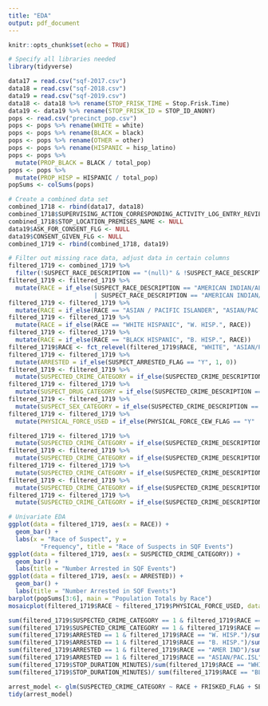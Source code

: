 ```yaml
---
title: "EDA"
output: pdf_document
---
```


```r
knitr::opts_chunk$set(echo = TRUE)
```

```r
# Specify all libraries needed
library(tidyverse)
```


```r
data17 = read.csv("sqf-2017.csv")
data18 = read.csv("sqf-2018.csv")
data19 = read.csv("sqf-2019.csv")
data18 <- data18 %>% rename(STOP_FRISK_TIME = Stop.Frisk.Time)
data19 <- data19 %>% rename(STOP_FRISK_ID = STOP_ID_ANONY)
pops <- read.csv("precinct_pop.csv")
pops <- pops %>% rename(WHITE = white)
pops <- pops %>% rename(BLACK = black)
pops <- pops %>% rename(OTHER = other)
pops <- pops %>% rename(HISPANIC = hisp_latino)
pops <- pops %>% 
  mutate(PROP_BLACK = BLACK / total_pop)
pops <- pops %>% 
  mutate(PROP_HISP = HISPANIC / total_pop)
popSums <- colSums(pops)
```

```r
# Create a combined data set
combined_1718 <- rbind(data17, data18)
combined_1718$SUPERVISING_ACTION_CORRESPONDING_ACTIVITY_LOG_ENTRY_REVIEWED <- NULL
combined_1718$STOP_LOCATION_PREMISES_NAME <- NULL
data19$ASK_FOR_CONSENT_FLG <- NULL
data19$CONSENT_GIVEN_FLG <- NULL
combined_1719 <- rbind(combined_1718, data19)
```

```r
# Filter out missing race data, adjust data in certain columns
filtered_1719 <- combined_1719 %>%
  filter(!SUSPECT_RACE_DESCRIPTION == "(null)" & !SUSPECT_RACE_DESCRIPTION == "MALE")
filtered_1719 <- filtered_1719 %>%
  mutate(RACE = if_else(SUSPECT_RACE_DESCRIPTION == "AMERICAN INDIAN/ALASKAN NATIVE"
                        | SUSPECT_RACE_DESCRIPTION == "AMERICAN INDIAN/ALASKAN N", "AMER IND", SUSPECT_RACE_DESCRIPTION))
filtered_1719 <- filtered_1719 %>%
  mutate(RACE = if_else(RACE == "ASIAN / PACIFIC ISLANDER", "ASIAN/PAC.ISL", RACE))
filtered_1719 <- filtered_1719 %>%
  mutate(RACE = if_else(RACE == "WHITE HISPANIC", "W. HISP.", RACE))
filtered_1719 <- filtered_1719 %>%
  mutate(RACE = if_else(RACE == "BLACK HISPANIC", "B. HISP.", RACE))
filtered_1719$RACE <- fct_relevel(filtered_1719$RACE, "WHITE", "ASIAN/PAC.ISL", "W. HISP.", "B. HISP.", "BLACK", "AMER IND")
filtered_1719 <- filtered_1719 %>%
  mutate(ARRESTED = if_else(SUSPECT_ARRESTED_FLAG == "Y", 1, 0))
filtered_1719 <- filtered_1719 %>%
  mutate(SUSPECTED_CRIME_CATEGORY = if_else(SUSPECTED_CRIME_DESCRIPTION == "ROBBERY" | SUSPECTED_CRIME_DESCRIPTION == "ASSAULT" | SUSPECTED_CRIME_DESCRIPTION == "RAPE" | SUSPECTED_CRIME_DESCRIPTION == "MURDER" | SUSPECTED_CRIME_DESCRIPTION == "TERRORISM" | SUSPECTED_CRIME_DESCRIPTION == "FORCIBLE TOUCHING" | SUSPECTED_CRIME_DESCRIPTION == "RECKLESS ENDANGERMENT" | SUSPECTED_CRIME_DESCRIPTION == "MENACING", 1, 0))
filtered_1719 <- filtered_1719 %>%
  mutate(SUSPECT_DRUG_CATEGORY = if_else(SUSPECTED_CRIME_DESCRIPTION == "CRIMINAL POSSESSION OF MARIHUANA" | SUSPECTED_CRIME_DESCRIPTION == "CRIMINAL POSSESSION OF CONTROLLED SUBSTANCE" | SUSPECTED_CRIME_DESCRIPTION == "CRIMINAL SALE OF MARIHUANA" | SUSPECTED_CRIME_DESCRIPTION == "CRIMINAL SALE OF CONTROLLED SUBSTANCE", 1, 0))
filtered_1719 <- filtered_1719 %>%
  mutate(SUSPECT_SEX_CATEGORY = if_else(SUSPECTED_CRIME_DESCRIPTION == "RAPE" | SUSPECTED_CRIME_DESCRIPTION == "PROSTITUTION" | SUSPECTED_CRIME_DESCRIPTION == "FORCIBLE TOUCHING" | SUSPECTED_CRIME_DESCRIPTION == "CRIMINAL SALE OF CONTROLLED SUBSTANCE", "SEX RELATED", "NON-SEX RELATED"))
filtered_1719 <- filtered_1719 %>%
  mutate(PHYSICAL_FORCE_USED = if_else(PHYSICAL_FORCE_CEW_FLAG == "Y" | PHYSICAL_FORCE_DRAW_POINT_FIREARM_FLAG == "Y" | PHYSICAL_FORCE_OC_SPRAY_USED_FLAG == "Y" | PHYSICAL_FORCE_OTHER_FLAG == "Y" | PHYSICAL_FORCE_RESTRAINT_USED_FLAG == "Y" | PHYSICAL_FORCE_WEAPON_IMPACT_FLAG == "Y", 1, 0))
```

```r
filtered_1719 <- filtered_1719 %>%
  mutate(SUSPECTED_CRIME_CATEGORY = if_else(SUSPECTED_CRIME_DESCRIPTION == "AUTO STRIPPIG" | SUSPECTED_CRIME_DESCRIPTION == "MAKING GRAFFITI", "VANDALISM", SUSPECTED_CRIME_CATEGORY))
filtered_1719 <- filtered_1719 %>%
  mutate(SUSPECTED_CRIME_CATEGORY = if_else(SUSPECTED_CRIME_DESCRIPTION == "CPSP" | SUSPECTED_CRIME_DESCRIPTION == "CRIMINAL POSSESSION OF MARIHUANA" | SUSPECTED_CRIME_DESCRIPTION == "CRIMINAL POSSESSION OF CONTROLLED SUBSTANCE" | SUSPECTED_CRIME_DESCRIPTION == "CRIMINAL POSSESSION OF FORGED INSTRUMENT" | SUSPECTED_CRIME_DESCRIPTION == "CPW", "CRIMINAL POSSESSION", SUSPECTED_CRIME_CATEGORY))
filtered_1719 <- filtered_1719 %>%
  mutate(SUSPECTED_CRIME_CATEGORY = if_else(SUSPECTED_CRIME_DESCRIPTION == "CRIMINAL SALE OF MARIHUANA" | SUSPECTED_CRIME_DESCRIPTION == "CRIMINAL SALE OF CONTROLLED SUBSTANCE", "CRIMINAL SALE", SUSPECTED_CRIME_CATEGORY))
filtered_1719 <- filtered_1719 %>%
  mutate(SUSPECTED_CRIME_CATEGORY = if_else(SUSPECTED_CRIME_DESCRIPTION == "MISD", "MISDEMEANOR", SUSPECTED_CRIME_CATEGORY))
filtered_1719 <- filtered_1719 %>%
  mutate(SUSPECTED_CRIME_CATEGORY = if_else(SUSPECTED_CRIME_DESCRIPTION == "FORCIBLE TOUCHING" | SUSPECTED_CRIME_DESCRIPTION == "PROSTITUTION" | SUSPECTED_CRIME_DESCRIPTION == "RAPE", "SEXUAL CRIME", SUSPECTED_CRIME_CATEGORY))
```


```r
# Univariate EDA
ggplot(data = filtered_1719, aes(x = RACE)) +
  geom_bar() +
  labs(x = "Race of Suspect", y = 
         "Frequency", title = "Race of Suspects in SQF Events")
ggplot(data = filtered_1719, aes(x = SUSPECTED_CRIME_CATEGORY)) +
  geom_bar() +
  labs(title = "Number Arrested in SQF Events")
ggplot(data = filtered_1719, aes(x = ARRESTED)) +
  geom_bar() +
  labs(title = "Number Arrested in SQF Events")
barplot(popSums[3:6], main = "Population Totals by Race")
mosaicplot(filtered_1719$RACE ~ filtered_1719$PHYSICAL_FORCE_USED, data = filtered_1719)
```

```r
sum(filtered_1719$SUSPECTED_CRIME_CATEGORY == 1 & filtered_1719$RACE == "BLACK")/sum(filtered_1719$RACE == "BLACK")
sum(filtered_1719$SUSPECTED_CRIME_CATEGORY == 1 & filtered_1719$RACE == "WHITE")/sum(filtered_1719$RACE == "WHITE")
sum(filtered_1719$ARRESTED == 1 & filtered_1719$RACE == "W. HISP.")/sum(filtered_1719$RACE == "W. HISP.")
sum(filtered_1719$ARRESTED == 1 & filtered_1719$RACE == "B. HISP.")/sum(filtered_1719$RACE == "B. HISP.")
sum(filtered_1719$ARRESTED == 1 & filtered_1719$RACE == "AMER IND")/sum(filtered_1719$RACE == "AMER IND")
sum(filtered_1719$ARRESTED == 1 & filtered_1719$RACE == "ASIAN/PAC.ISL")/sum(filtered_1719$RACE == "ASIAN/PAC.ISL")
sum(filtered_1719$STOP_DURATION_MINUTES)/sum(filtered_1719$RACE == "WHITE")
sum(filtered_1719$STOP_DURATION_MINUTES)/ sum(filtered_1719$RACE == "BLACK")
```


```r
arrest_model <- glm(SUSPECTED_CRIME_CATEGORY ~ RACE + FRISKED_FLAG + SEARCHED_FLAG + SUSPECT_ARRESTED_FLAG, data = filtered_1719)
tidy(arrest_model)
```



